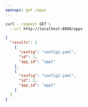 ---
openapi: get /apps
---

<RequestExample>

```bash Request
curl --request GET \
  --url http://localhost:8080/apps
```

</RequestExample>

<ResponseExample>

```json Response
{
  "results": [
    {
      "config": "config1.yaml",
      "id": 1,
      "app_id": "app1"
    },
    {
      "config": "config2.yaml",
      "id": 2,
      "app_id": "app2"
    }
  ]
}
```

</ResponseExample>
